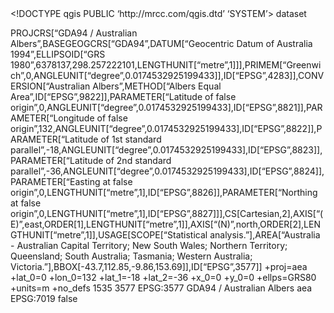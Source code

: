<!DOCTYPE qgis PUBLIC 'http://mrcc.com/qgis.dtd' 'SYSTEM'>
<qgis version="3.28.10-Firenze">
  <identifier></identifier>
  <parentidentifier></parentidentifier>
  <language></language>
  <type>dataset</type>
  <title></title>
  <abstract></abstract>
  <links/>
  <fees></fees>
  <encoding></encoding>
  <crs>
    <spatialrefsys nativeFormat="Wkt">
      <wkt>PROJCRS["GDA94 / Australian Albers",BASEGEOGCRS["GDA94",DATUM["Geocentric Datum of Australia 1994",ELLIPSOID["GRS 1980",6378137,298.257222101,LENGTHUNIT["metre",1]]],PRIMEM["Greenwich",0,ANGLEUNIT["degree",0.0174532925199433]],ID["EPSG",4283]],CONVERSION["Australian Albers",METHOD["Albers Equal Area",ID["EPSG",9822]],PARAMETER["Latitude of false origin",0,ANGLEUNIT["degree",0.0174532925199433],ID["EPSG",8821]],PARAMETER["Longitude of false origin",132,ANGLEUNIT["degree",0.0174532925199433],ID["EPSG",8822]],PARAMETER["Latitude of 1st standard parallel",-18,ANGLEUNIT["degree",0.0174532925199433],ID["EPSG",8823]],PARAMETER["Latitude of 2nd standard parallel",-36,ANGLEUNIT["degree",0.0174532925199433],ID["EPSG",8824]],PARAMETER["Easting at false origin",0,LENGTHUNIT["metre",1],ID["EPSG",8826]],PARAMETER["Northing at false origin",0,LENGTHUNIT["metre",1],ID["EPSG",8827]]],CS[Cartesian,2],AXIS["(E)",east,ORDER[1],LENGTHUNIT["metre",1]],AXIS["(N)",north,ORDER[2],LENGTHUNIT["metre",1]],USAGE[SCOPE["Statistical analysis."],AREA["Australia - Australian Capital Territory; New South Wales; Northern Territory; Queensland; South Australia; Tasmania; Western Australia; Victoria."],BBOX[-43.7,112.85,-9.86,153.69]],ID["EPSG",3577]]</wkt>
      <proj4>+proj=aea +lat_0=0 +lon_0=132 +lat_1=-18 +lat_2=-36 +x_0=0 +y_0=0 +ellps=GRS80 +units=m +no_defs</proj4>
      <srsid>1535</srsid>
      <srid>3577</srid>
      <authid>EPSG:3577</authid>
      <description>GDA94 / Australian Albers</description>
      <projectionacronym>aea</projectionacronym>
      <ellipsoidacronym>EPSG:7019</ellipsoidacronym>
      <geographicflag>false</geographicflag>
    </spatialrefsys>
  </crs>
  <extent/>
</qgis>
